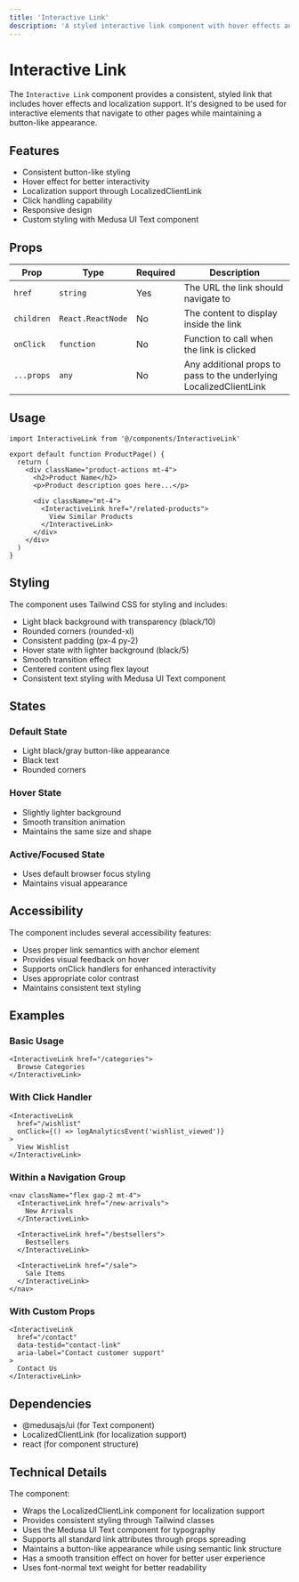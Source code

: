 ```yaml
---
title: 'Interactive Link'
description: 'A styled interactive link component with hover effects and localization support.'
---
```


# Interactive Link

The `Interactive Link` component provides a consistent, styled link that includes hover effects and localization support. It's designed to be used for interactive elements that navigate to other pages while maintaining a button-like appearance.

## Features

- Consistent button-like styling
- Hover effect for better interactivity
- Localization support through LocalizedClientLink
- Click handling capability
- Responsive design
- Custom styling with Medusa UI Text component

## Props

| Prop | Type | Required | Description |
|------|------|----------|-------------|
| `href` | `string` | Yes | The URL the link should navigate to |
| `children` | `React.ReactNode` | No | The content to display inside the link |
| `onClick` | `function` | No | Function to call when the link is clicked |
| `...props` | `any` | No | Any additional props to pass to the underlying LocalizedClientLink |

## Usage

```tsx copy
import InteractiveLink from '@/components/InteractiveLink'

export default function ProductPage() {
  return (
    <div className="product-actions mt-4">
      <h2>Product Name</h2>
      <p>Product description goes here...</p>
      
      <div className="mt-4">
        <InteractiveLink href="/related-products">
          View Similar Products
        </InteractiveLink>
      </div>
    </div>
  )
}
```

## Styling

The component uses Tailwind CSS for styling and includes:

- Light black background with transparency (black/10)
- Rounded corners (rounded-xl)
- Consistent padding (px-4 py-2)
- Hover state with lighter background (black/5)
- Smooth transition effect
- Centered content using flex layout
- Consistent text styling with Medusa UI Text component

## States

### Default State
- Light black/gray button-like appearance
- Black text
- Rounded corners

### Hover State
- Slightly lighter background
- Smooth transition animation
- Maintains the same size and shape

### Active/Focused State
- Uses default browser focus styling
- Maintains visual appearance

## Accessibility

The component includes several accessibility features:

- Uses proper link semantics with anchor element
- Provides visual feedback on hover
- Supports onClick handlers for enhanced interactivity
- Uses appropriate color contrast
- Maintains consistent text styling

## Examples

### Basic Usage

```tsx copy
<InteractiveLink href="/categories">
  Browse Categories
</InteractiveLink>
```

### With Click Handler

```tsx copy
<InteractiveLink 
  href="/wishlist"
  onClick={() => logAnalyticsEvent('wishlist_viewed')}
>
  View Wishlist
</InteractiveLink>
```

### Within a Navigation Group

```tsx copy
<nav className="flex gap-2 mt-4">
  <InteractiveLink href="/new-arrivals">
    New Arrivals
  </InteractiveLink>
  
  <InteractiveLink href="/bestsellers">
    Bestsellers
  </InteractiveLink>
  
  <InteractiveLink href="/sale">
    Sale Items
  </InteractiveLink>
</nav>
```

### With Custom Props

```tsx copy
<InteractiveLink 
  href="/contact"
  data-testid="contact-link"
  aria-label="Contact customer support"
>
  Contact Us
</InteractiveLink>
```

## Dependencies

- @medusajs/ui (for Text component)
- LocalizedClientLink (for localization support)
- react (for component structure)

## Technical Details

The component:

- Wraps the LocalizedClientLink component for localization support
- Provides consistent styling through Tailwind classes
- Uses the Medusa UI Text component for typography
- Supports all standard link attributes through props spreading
- Maintains a button-like appearance while using semantic link structure
- Has a smooth transition effect on hover for better user experience
- Uses font-normal text weight for better readability